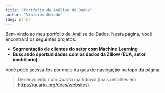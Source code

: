 ```yaml
---
title: "Portfolio de Análise de Dados"
author: "Vinícius Oviedo"
lang: pt-br
---
```


Bem-vindo ao meu portfolio de Análise de Dados. Nesta página, você encontrará os seguintes projetos:

- **Segmentação de clientes do setor com Machine Learning**
- **Buscando oportunidades com os dados da Zillow (EUA, setor imobiliário)**

Você pode acessá-los por meio da guia de navegação no topo da página. 

> Desenvolvido com Quarto markdown (mais detalhes em <https://quarto.org/docs/websites>).